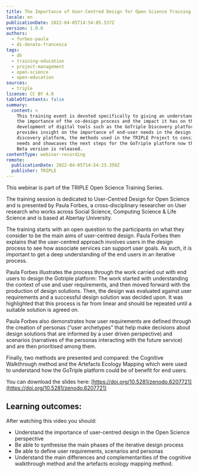 ```yaml
---
title: The Importance of User-Centred Design for Open Science Training
locale: en
publicationDate: 2022-04-05T14:54:05.537Z
version: 1.0.0
authors:
  - forbes-paula
  - di-donato-francesca
tags:
  - dh
  - training-education
  - project-management
  - open-science
  - open-education
sources:
  - triple
license: CC BY 4.0
tableOfContents: false
summary:
  content: >
    This training event is devoted specifically to giving an understanding of
    the importance of the co-design process and the impact it has on the
    development of digital tools such as the GoTriple Discovery platform. It
    provides insight on the importance of end-user needs in the design of a
    discovery platform, the methods used in the TRIPLE Project to consider user
    needs and showcases the next steps for the GoTriple platform now that the
    Beta version is released.
contentType: webinar-recording
remote:
  publicationDate: 2022-04-05T14:54:23.359Z
  publisher: TRIPLE
---
```

This webinar is part of the TRIPLE Open Science Training Series.

The training session is dedicated to User-Centred Design for Open Science and is presented by Paula Forbes, a cross-disciplinary researcher on User research who works across Social Science, Computing Science & Life Science and is based at Abertay University.

The training starts with an open question to the participants on what they consider to be the main aims of user-centred design. Paula Forbes then explains that the user-centred approach involves users in the design process to see how associate services can support user goals. As such, it is important to get a deep understanding of the end users in an iterative process.

Paula Forbes illustrates the process through the work carried out with end users to design the Gotriple platform: The work started with understanding the context of use and user requirements, and then moved forward with the production of design solutions. Then, the design was evaluated against user requirements and a successful design solution was decided upon. It was highlighted that this process is far from linear and should be repeated until a suitable solution is agreed on.

Paula Forbes also demonstrates how user requirements are defined through the creation of personas (“user archetypes” that help make decisions about design solutions that are informed by a user driven perspective) and scenarios (narratives of the personas interacting with the future service) and are then prioritised among them.

Finally, two methods are presented and compared: the Cognitive Walkthrough method and the Artefacts Ecology Mapping which were used to understand how the GoTriple platform could be of benefit for end users.

You can download the slides here: [https://doi.org/10.5281/zenodo.6207721](https://doi.org/10.5281/zenodo.6207721)

## Learning outcomes: 

After watching this video you should:

* Understand the importance of user-centred design in the Open Science perspective
* Be able to synthesise the main phases of the iterative design process
* Be able to define user requirements, scenarios and personas
* Understand the main differences and complementarities of the cognitive walkthrough method and the artefacts ecology mapping method.

<VideoCard provider="youtube" id="PpqtSWX4azI" title="The Importance of User-Centred Design for Open Science" subtitle="Click here to view" image="images/paula-forbes.png" />


